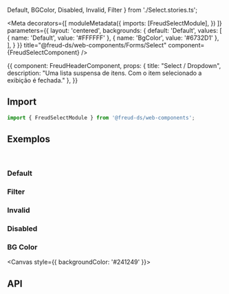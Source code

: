   Default,
  BGColor,
  Disabled,
  Invalid,
  Filter
} from './Select.stories.ts';

<Meta
  decorators={[
    moduleMetadata({
      imports: [FreudSelectModule],
    })
  ]}
  parameters={{
    layout: 'centered',
    backgrounds: {
      default: 'Default',
      values: [
        { name: 'Default', value: '#FFFFFF' },
        { name: 'BgColor', value: '#6732D1' },
      ],
    }
  }}
title="@freud-ds/web-components/Forms/Select" component={FreudSelectComponent} />

<Story name="Storyname-hidden">
  {{
    component: FreudHeaderComponent,
    props: {
      title: "Select / Dropdown",
      description: "Uma lista suspensa de itens. Com o item selecionado a exibição é fechada."
    },
  }}
</Story>

## <a id="importing"></a>Import

```ts
import { FreudSelectModule } from '@freud-ds/web-components';
```

## <a id="exemplos"></a>Exemplos
<br />

### Default
<Canvas>
  <Story story={Default}/>
</Canvas>

### Filter
<Canvas>
  <Story story={Filter}/>
</Canvas>

### Invalid
<Canvas>
  <Story story={Invalid}/>
</Canvas>

### Disabled
<Canvas>
  <Story story={Disabled}/>
</Canvas>

### BG Color
<Canvas style={{ backgroundColor: '#241249' }}>
  <Story story={BGColor}/>
</Canvas>

## <a id="api"></a>API

<ArgsTable of={FreudSelectComponent} />

